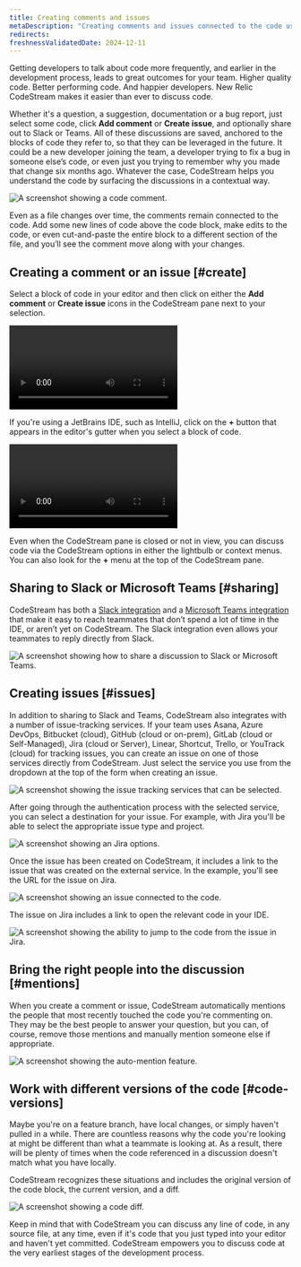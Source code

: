 ```yaml
---
title: Creating comments and issues
metaDescription: "Creating comments and issues connected to the code using New Relic CodeStream."
redirects:
freshnessValidatedDate: 2024-12-11
---
```











Getting developers to talk about code more frequently, and earlier in the development process, leads to great outcomes for your team. Higher quality code. Better performing code. And happier developers. New Relic CodeStream makes it easier than ever to discuss code. 

Whether it's a question, a suggestion, documentation or a bug report, just select some code, click **Add comment** or **Create issue**, and optionally share out to Slack or Teams. All of these discussions are saved, anchored to the blocks of code they refer to, so that they can be leveraged in the future. It could be a new developer joining the team, a developer trying to fix a bug in someone else’s code, or even just you trying to remember why you made that change six months ago. Whatever the case, CodeStream helps you understand the code by surfacing the discussions in a contextual way.

<img
  title="Code comment"
  alt="A screenshot showing a code comment."
  src={codestreamCommentGutterIcon}
/>

Even as a file changes over time, the comments remain connected to the code. Add some new lines of code above the code block, make edits to the code, or even cut-and-paste the entire block to a different section of the file, and you’ll see the comment move along with your changes.

## Creating a comment or an issue [#create]

Select a block of code in your editor and then click on either the **Add comment** or **Create issue** icons in the CodeStream pane next to your selection.

<Video
  type="wistia"
  id="6nrpzbdclg"
/>

If you're using a JetBrains IDE, such as IntelliJ, click on the **+** button that appears in the editor's gutter when you select a block of code.

<Video
  type="wistia"
  id="xortx4hitk"
/>

Even when the CodeStream pane is closed or not in view, you can discuss code via the CodeStream options in either the lightbulb or context menus. You can also look for the **+** menu at the top of the CodeStream pane.

## Sharing to Slack or Microsoft Teams [#sharing]

CodeStream has both a [Slack integration](/docs/codestream/code-discussion/slack-integration) and a [Microsoft Teams integration](/docs/codestream/code-discussion/msteams-integration) that make it easy to reach teammates that don’t spend a lot of time in the IDE, or aren’t yet on CodeStream. The Slack integration even allows your teammates to reply directly from Slack.

<img
  title="Sharing to Slack or Teams"
  alt="A screenshot showing how to share a discussion to Slack or Microsoft Teams."
  src={codestreamSharingOptions}
/>

## Creating issues [#issues]

In addition to sharing to Slack and Teams, CodeStream also integrates with a number of issue-tracking services. If your team uses Asana, Azure DevOps, Bitbucket (cloud), GitHub (cloud or on-prem), GitLab (cloud or Self-Managed), Jira (cloud or Server), Linear, Shortcut, Trello, or YouTrack (cloud) for tracking issues, you can create an issue on one of those services directly from CodeStream. Just select the service you use from the dropdown at the top of the form when creating an issue.

<img
  title="Issue tracking services"
  alt="A screenshot showing the issue tracking services that can be selected."
  src={codestreamIssueTrackingIntegrations}
/>

After going through the authentication process with the selected service, you can select a destination for your issue. For example, with Jira you'll be able to select the appropriate issue type and project.

<img
  title="Jira options"
  alt="A screenshot showing an Jira options."
  src={codestreamNewIssueJiraOptions}
/>

Once the issue has been created on CodeStream, it includes a link to the issue that was created on the external service. In the example, you'll see the URL for the issue on Jira.

<img
  title="An issue connected to the code."
  alt="A screenshot showing an issue connected to the code."
  src={codestreamIssueExample}
/>

The issue on Jira includes a link to open the relevant code in your IDE.

<img
  title="Open in IDE from Jira"
  alt="A screenshot showing the ability to jump to the code from the issue in Jira."
  src={codestreamCodestreamIssueonJira}
/>

## Bring the right people into the discussion [#mentions]

When you create a comment or issue, CodeStream automatically mentions the people that most recently touched the code you're commenting on. They may be the best people to answer your question, but you can, of course, remove those mentions and manually mention someone else if appropriate.

<img
  title="auto-mention"
  alt="A screenshot showing the auto-mention feature."
  src={codestreamComposeCodemark}
/>

## Work with different versions of the code [#code-versions]

Maybe you're on a feature branch, have local changes, or simply haven't pulled in a while. There are countless reasons why the code you're looking at might be different than what a teammate is looking at. As a result, there will be plenty of times when the code referenced in a discussion doesn't match what you have locally.

CodeStream recognizes these situations and includes the original version of the code block, the current version, and a diff.

<img
  title="version diff"
  alt="A screenshot showing a code diff."
  src={codestreamCodemarkWithCodeDiff}
/>

Keep in mind that with CodeStream you can discuss any line of code, in any source file, at any time, even if it's code that you just typed into your editor and haven't yet committed. CodeStream empowers you to discuss code at the very earliest stages of the development process.